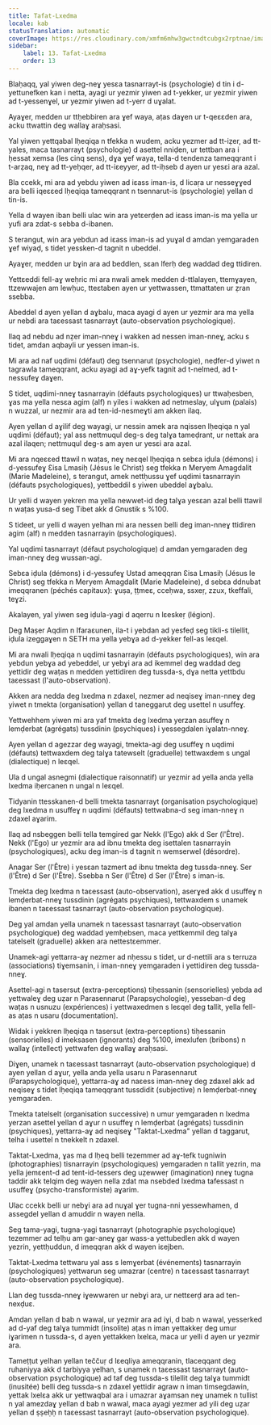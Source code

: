```yaml
---
title: Tafat-Lxedma
locale: kab
statusTranslation: automatic
coverImage: https://res.cloudinary.com/xmfm6mhw3gwctndtcubgx2rptnae/image/upload/v1741354419/small_cover_la_gran_rebelion_28716e29d2.webp
sidebar:
    label: 13. Tafat-Lxedma
    order: 13
---
```

Blaḥaqq, yal yiwen deg-neɣ yesɛa tasnarrayt-is (psychologie) d tin i d-yettunefken kan i netta, ayagi ur yezmir yiwen ad t-yekker, ur yezmir yiwen ad t-yessenɣel, ur yezmir yiwen ad t-yerr d uɣalat.

Ayaɣer, medden ur ttḥebbiren ara ɣef waya, aṭas daɣen ur t-qeɛɛden ara, acku ttwattin deg wallaɣ araḥsasi.

Yal yiwen yettqabal lḥeqiqa n tfekka n wudem, acku yezmer ad tt-iẓer, ad tt-yales, maca tasnarrayt (psychologie) d asettel nniḍen, ur tettban ara i ḥessat xemsa (les cinq sens), dɣa ɣef waya, tella-d tendenza tameqqrant i t-arẓaq, neɣ ad tt-yeḥqer, ad tt-iɛeyyer, ad tt-iḥseb d ayen ur yesɛi ara azal.

Bla ccekk, mi ara ad yebdu yiwen ad iɛass iman-is, d licaṛa ur nesseɣɣed ara belli iqeɛɛed lḥeqiqa tameqqrant n tsennarut-is (psychologie) yellan d tin-is.

Yella d wayen iban belli ulac win ara yetɛerḍen ad iɛass iman-is ma yella ur yufi ara zdat-s sebba d-ibanen.

S terangut, win ara yebdun ad iɛass iman-is ad yuɣal d amdan yemgaraden ɣef wiyaḍ, s tidet yessken-d tagnit n ubeddel.

Ayaɣer, medden ur bɣin ara ad beddlen, sεan lferḥ deg waddad deg ttidiren.

Yettɛeddi fell-aɣ weḥric mi ara nwali amek medden d-ttlalayen, ttemɣayen, ttzewwajen am lewḥuc, tteɛtaben ayen ur yettwassen, ttmattaten ur ẓran ssebba.

Abeddel d ayen yellan d aɣbalu, maca ayagi d ayen ur yezmir ara ma yella ur nebdi ara taɛessast tasnarrayt (auto-observation psychologique).

Ilaq ad nebdu ad nẓer iman-nneɣ i wakken ad nessen iman-nneɣ, acku s tidet, amdan aqbayli ur yessen iman-is.

Mi ara ad naf uqdimi (défaut) deg tsennarut (psychologie), neḍfer-d yiwet n tagrawla tameqqrant, acku ayagi ad aɣ-yefk tagnit ad t-nelmed, ad t-nessufeɣ daɣen.

S tidet, uqdimi-nneɣ tasnarrayin (défauts psychologiques) ur ttwaḥesben, ɣas ma yella nesɛa agim (alf) n yiles i wakken ad netmeslay, ulɣum (palais) n wuzzal, ur nezmir ara ad ten-id-nesmeɣti am akken ilaq.

Ayen yellan d aɣilif deg wayagi, ur nessin amek ara nqissen lḥeqiqa n yal uqdimi (défaut); yal ass nettmuqul deg-s deg talɣa tameḍrant, ur nettak ara azal ilaqen; nettmuqul deg-s am ayen ur yesɛi ara azal.

Mi ara nqeɛɛed ttawil n waṭas, neɣ neɛqel lḥeqiqa n sebɛa iḍula (démons) i d-yessufeɣ Ɛisa Lmasiḥ (Jésus le Christ) seg tfekka n Meryem Amagdalit (Marie Madeleine), s terangut, amek nettḥussu ɣef uqdimi tasnarrayin (défauts psychologiques), yettbeddil s yiwen ubeddel aɣbalu.

Ur yelli d wayen yekren ma yella newwet-id deg talɣa yesɛan azal belli ttawil n waṭas yusa-d seg Tibet akk d Gnustik s %100.

S tideet, ur yelli d wayen yelhan mi ara nessen belli deg iman-nneɣ ttidiren agim (alf) n medden tasnarrayin (psychologiques).

Yal uqdimi tasnarrayt (défaut psychologique) d amdan yemgaraden deg iman-nneɣ deg wussan-agi.

Sebɛa iḍula (démons) i d-yessufeɣ Ustad ameqqran Ɛisa Lmasiḥ (Jésus le Christ) seg tfekka n Meryem Amagdalit (Marie Madeleine), d sebɛa ddnubat imeqqranen (péchés capitaux): ɣuṣa, ṭṭmeɛ, cceḥwa, ssxeṛ, zzux, tkeffali, teɣzi.

Akalayen, yal yiwen seg iḍula-yagi d aqerru n lɛeskeṛ (légion).

Deg Maṣer Aqdim n Ifaraɛunen, ila-t i yebdan ad yesfeḍ seg tikli-s tilellit, iḍula izeggaɣen n SETH ma yella yebɣa ad d-yekker fell-as leɛqel.

Mi ara nwali lḥeqiqa n uqdimi tasnarrayin (défauts psychologiques), win ara yebdun yebɣa ad yebeddel, ur yebɣi ara ad ikemmel deg waddad deg yettidir deg waṭas n medden yettidiren deg tussda-s, dɣa netta yettbdu taɛessast (l'auto-observation).

Akken ara nedda deg lxedma n zdaxel, nezmer ad neqiseɣ iman-nneɣ deg yiwet n tmekta (organisation) yellan d taneggarut deg usettel n usuffeɣ.

Yettwehhem yiwen mi ara yaf tmekta deg lxedma yerzan asuffeɣ n lemḍerbat (agrégats) tussdinin (psychiques) i yessegdalen iɣalatn-nneɣ.

Ayen yellan d agezzar deg wayagi, tmekta-agi deg usuffeɣ n uqdimi (défauts) tettwaxdem deg talɣa tatewselt (graduelle) tettwaxdem s ungal (dialectique) n leɛqel.

Ula d ungal asnegmi (dialectique raisonnatif) ur yezmir ad yella anda yella lxedma iḥercanen n ungal n leɛqel.

Tidyanin ttesskanen-d belli tmekta tasnarrayt (organisation psychologique) deg lxedma n usuffeɣ n uqdimi (défauts) tettwabna-d seg iman-nneɣ n zdaxel aɣarim.

Ilaq ad nsbeggen belli tella temgired gar Nekk (l'Ego) akk d Ser (l'Être). Nekk (l'Ego) ur yezmir ara ad ibnu tmekta deg isettalen tasnarrayin (psychologiques), acku deg iman-is d tagnit n wemserwel (désordre).

Anagar Ser (l'Être) i yesɛan tazmert ad ibnu tmekta deg tussda-nneɣ. Ser (l'Être) d Ser (l'Être). Ssebba n Ser (l'Être) d Ser (l'Être) s iman-is.

Tmekta deg lxedma n taɛessast (auto-observation), aserɣed akk d usuffeɣ n lemḍerbat-nneɣ tussdinin (agrégats psychiques), tettwaxdem s unamek ibanen n taɛessast tasnarrayt (auto-observation psychologique).

Deg yal amdan yella unamek n taɛessast tasnarrayt (auto-observation psychologique) deg waddad yemḥebsen, maca yettkemmil deg talɣa tatelselt (graduelle) akken ara nettestɛemmer.

Unamek-agi yettarra-aɣ nezmer ad nḥessu s tidet, ur d-nettili ara s terruza (associations) tiɣemsanin, i iman-nneɣ yemgaraden i yettidiren deg tussda-nneɣ.

Asettel-agi n tasersut (extra-perceptions) tiḥessanin (sensorielles) yebda ad yettwaleɣ deg uẓar n Parasennarut (Parapsychologie), yesseban-d deg waṭas n usnuzu (expériences) i yettwaxedmen s leɛqel deg tallit, yella fell-as aṭas n usaru (documentation).

Widak i yekkren lḥeqiqa n tasersut (extra-perceptions) tiḥessanin (sensorielles) d imeksasen (ignorants) deg %100, imexlufen (bribons) n wallaɣ (intellect) yettwafen deg wallaɣ araḥsasi.

Diɣen, unamek n taɛessast tasnarrayt (auto-observation psychologique) d ayen yellan d aɣur, yella anda yella usaru n Parasennarut (Parapsychologique), yettarra-aɣ ad naɛess iman-nneɣ deg zdaxel akk ad neqiseɣ s tidet lḥeqiqa tameqqrant tussdidit (subjective) n lemḍerbat-nneɣ yemgaraden.

Tmekta tatelselt (organisation successive) n umur yemgaraden n lxedma yerzan asettel yellan d aɣur n usuffeɣ n lemḍerbat (agrégats) tussdinin (psychiques), yettarra-aɣ ad neqiseɣ "Taktat-Lxedma" yellan d taggarut, telha i usettel n tnekkelt n zdaxel.

Taktat-Lxedma, ɣas ma d lḥeq belli tezemmer ad aɣ-tefk tugniwin (photographies) tisnarrayin (psychologiques) yemgaraden n tallit yezrin, ma yella jemɛent-d ad tent-id-tessers deg uẓewweṛ (imagination) nneɣ tugna taddir akk telqim deg wayen nella zdat ma nsebded lxedma tafessast n usuffeɣ (psycho-transformiste) aɣarim.

Ulac ccekk belli ur nebɣi ara ad nuɣal ɣer tugna-nni yessewhamen, d assegdel yellan d amuddir n wayen nella.

Seg tama-yagi, tugna-yagi tasnarrayt (photographie psychologique) tezemmer ad telḥu am gar-aneɣ gar wass-a yettubedlen akk d wayen yezrin, yettḥuddun, d imeqqran akk d wayen iɛejben.

Taktat-Lxedma tettwaru yal ass s lemɣerbat (événements) tasnarrayin (psychologiques) yettwarun seg umazrar (centre) n taɛessast tasnarrayt (auto-observation psychologique).

Llan deg tussda-nneɣ iɣewwaren ur nebɣi ara, ur nettɛerḍ ara ad ten-nexḍuɛ.

Amdan yellan d bab n wawal, ur yezmir ara ad iɣi, d bab n wawal, yesserked ad d-yaf deg talɣa tummidt (insolite) aṭas n iman yettakkeṛ deg umur iɣarimen n tussda-s, d ayen yettakken lxelɛa, maca ur yelli d ayen ur yezmir ara.

Tameṭṭut yelhan yellan teččuṛ d lɛeqliya ameqqranin, tlaceqqant deg ruhaniyya akk d tarbiyya yelhan, s unamek n taɛessast tasnarrayt (auto-observation psychologique) ad taf deg tussda-s tilellit deg talɣa tummidt (inusitée) belli deg tussda-s n zdaxel yettidir agraw n iman timsegdawin, yettak lxelɛa akk ur yettwaqbal ara i umazrar aɣamsan neɣ unamek n tullist n yal amezdaɣ yellan d bab n wawal, maca ayagi yezmer ad yili deg uẓar yellan d ṣṣeḥḥ n taɛessast tasnarrayt (auto-observation psychologique).

